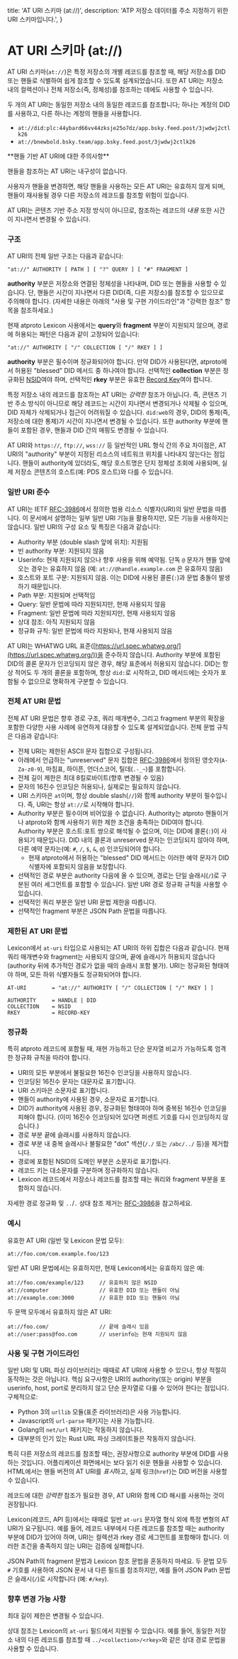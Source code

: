   title: 'AT URI 스키마 (at://)',
  description: 'ATP 저장소 데이터를 주소 지정하기 위한 URI 스키마입니다.',
}

# AT URI 스키마 (at://)

AT URI 스키마(`at://`)은 특정 저장소의 개별 레코드를 참조할 때, 해당 저장소를 DID 또는 핸들로 식별하여 쉽게 참조할 수 있도록 설계되었습니다. 또한 AT URI는 저장소 내의 컬렉션이나 전체 저장소(즉, 정체성)를 참조하는 데에도 사용할 수 있습니다.

두 개의 AT URI는 동일한 저장소 내의 동일한 레코드를 참조합니다; 하나는 계정의 DID를 사용하고, 다른 하나는 계정의 핸들을 사용합니다.

- `at://did:plc:44ybard66vv44zksje25o7dz/app.bsky.feed.post/3jwdwj2ctlk26`
- `at://bnewbold.bsky.team/app.bsky.feed.post/3jwdwj2ctlk26`

<Note>
**핸들 기반 AT URI에 대한 주의사항**

핸들을 참조하는 AT URI는 내구성이 없습니다.

사용자가 핸들을 변경하면, 해당 핸들을 사용하는 모든 AT URI는 유효하지 않게 되며, 핸들이 재사용될 경우 다른 저장소의 레코드를 참조할 위험이 있습니다.

AT URI는 콘텐츠 기반 주소 지정 방식이 아니므로, 참조하는 레코드의 _내용_ 또한 시간이 지나면서 변경될 수 있습니다.
</Note>

### 구조

AT URI의 전체 일반 구조는 다음과 같습니다:

```text
"at://" AUTHORITY [ PATH ] [ "?" QUERY ] [ "#" FRAGMENT ]
```

**authority** 부분은 저장소와 연결된 정체성을 나타내며, DID 또는 핸들을 사용할 수 있습니다. 단, 핸들은 시간이 지나면서 다른 DID(즉, 다른 저장소)를 참조할 수 있으므로 주의해야 합니다. (자세한 내용은 아래의 "사용 및 구현 가이드라인"과 "강력한 참조" 항목을 참조하세요.)

현재 atproto Lexicon 사용에서는 **query**와 **fragment** 부분이 지원되지 않으며, 경로에 허용되는 패턴은 다음과 같이 고정되어 있습니다:

```text
"at://" AUTHORITY [ "/" COLLECTION [ "/" RKEY ] ]
```

**authority** 부분은 필수이며 정규화되어야 합니다. 만약 DID가 사용된다면, atproto에서 허용된 "blessed" DID 메서드 중 하나여야 합니다. 선택적인 **collection** 부분은 정규화된 [NSID](./nsid)여야 하며, 선택적인 **rkey** 부분은 유효한 [Record Key](./record-key)여야 합니다.

특정 저장소 내의 레코드를 참조하는 AT URI는 *강력한* 참조가 아닙니다. 즉, 콘텐츠 기반 주소 방식이 아니므로 해당 레코드는 시간이 지나면서 변경되거나 삭제될 수 있으며, DID 자체가 삭제되거나 접근이 어려워질 수 있습니다. `did:web`의 경우, DID의 통제(즉, 저장소에 대한 통제)가 시간이 지나면서 변경될 수 있습니다. 또한 authority 부분에 핸들이 포함된 경우, 핸들과 DID 간의 매핑도 변경될 수 있습니다.

AT URI와 `https://`, `ftp://`, `wss://` 등 일반적인 URL 형식 간의 주요 차이점은, AT URI의 "authority" 부분이 지정된 리소스의 네트워크 위치를 나타내지 않는다는 점입니다. 핸들이 authority에 있더라도, 해당 호스트명은 단지 정체성 조회에 사용되며, 실제 저장소 콘텐츠의 호스트(예: PDS 호스트)와 다를 수 있습니다.

### 일반 URI 준수

AT URI는 IETF [RFC-3986](https://www.rfc-editor.org/rfc/rfc3986)에서 정의한 범용 리소스 식별자(URI)의 일반 문법을 따릅니다. 이 문서에서 설명하는 일부 일반 URI 기능을 활용하지만, 모든 기능을 사용하지는 않습니다. 일반 URI의 구성 요소 및 특징은 다음과 같습니다:

- Authority 부분 (double slash 앞에 위치): 지원됨
- 빈 authority 부분: 지원되지 않음
- Userinfo: 현재 지원되지 않으나 향후 사용을 위해 예약됨. 단독 `@` 문자가 핸들 앞에 오는 경우는 유효하지 않음 (예: `at://@handle.example.com` 은 유효하지 않음)
- 호스트와 포트 구분: 지원되지 않음. 이는 DID에 사용된 콜론(`:`)과 문법 충돌이 발생하기 때문입니다.
- Path 부분: 지원되며 선택적임
- Query: 일반 문법에 따라 지원되지만, 현재 사용되지 않음
- Fragment: 일반 문법에 따라 지원되지만, 현재 사용되지 않음
- 상대 참조: 아직 지원되지 않음
- 정규화 규칙: 일반 문법에 따라 지원되나, 현재 사용되지 않음

AT URI는 WHATWG URL 표준([https://url.spec.whatwg.org/](https://url.spec.whatwg.org/))을 준수하지 않습니다. Authority 부분에 포함된 DID의 콜론 문자가 인코딩되지 않은 경우, 해당 표준에서 허용되지 않습니다. DID는 항상 적어도 두 개의 콜론을 포함하며, 항상 `did:`로 시작하고, DID 메서드에는 숫자가 포함될 수 없으므로 명확하게 구분할 수 있습니다.

### 전체 AT URI 문법

전체 AT URI 문법은 향후 경로 구조, 쿼리 매개변수, 그리고 fragment 부분의 확장을 포함한 다양한 사용 사례에 유연하게 대응할 수 있도록 설계되었습니다. 전체 문법 규칙은 다음과 같습니다:

- 전체 URI는 제한된 ASCII 문자 집합으로 구성됩니다.
- 아래에서 언급하는 "unreserved" 문자 집합은 [RFC-3986](https://www.rfc-editor.org/rfc/rfc3986)에서 정의된 영숫자(`A-Za-z0-9`), 마침표, 하이픈, 언더스코어, 틸데(`.-_~`)를 포함합니다.
- 전체 길이 제한은 최대 8킬로바이트(향후 변경될 수 있음)
- 문자의 16진수 인코딩은 허용되나, 실제로는 필요하지 않습니다.
- URI 스키마은 `at`이며, 항상 double slash(`//`)와 함께 authority 부분이 필수입니다. 즉, URI는 항상 `at://`로 시작해야 합니다.
- Authority 부분은 필수이며 비어있을 수 없습니다. Authority는 atproto 핸들이거나 atproto와 함께 사용하기 위한 제한 조건을 충족하는 DID여야 합니다. Authority 부분은 호스트:포트 쌍으로 해석될 수 없으며, 이는 DID에 콜론(`:`)이 사용되기 때문입니다. DID 내의 콜론과 unreserved 문자는 인코딩되지 않아야 하며, 다른 예약 문자는(예: `#`, `/`, `$`, `&`, `@`) 인코딩되어야 합니다.
    - 현재 atproto에서 허용하는 "blessed" DID 메서드는 이러한 예약 문자가 DID 식별자에 포함되지 않음을 보장합니다.
- 선택적인 경로 부분은 authority 다음에 올 수 있으며, 경로는 단일 슬래시(`/`)로 구분된 여러 세그먼트를 포함할 수 있습니다. 일반 URI 경로 정규화 규칙을 사용할 수 있습니다.
- 선택적인 쿼리 부분은 일반 URI 문법 제한을 따릅니다.
- 선택적인 fragment 부분은 JSON Path 문법을 따릅니다.

### 제한된 AT URI 문법

Lexicon에서 `at-uri` 타입으로 사용되는 AT URI의 하위 집합은 다음과 같습니다. 현재 쿼리 매개변수와 fragment는 사용되지 않으며, 끝에 슬래시가 허용되지 않습니다 (authority 뒤에 추가적인 경로가 없을 때의 슬래시 포함 불가). URI는 정규화된 형태여야 하며, 모든 하위 식별자들도 정규화되어야 합니다.

```text
AT-URI        = "at://" AUTHORITY [ "/" COLLECTION [ "/" RKEY ] ]

AUTHORITY     = HANDLE | DID
COLLECTION    = NSID
RKEY          = RECORD-KEY
```

### 정규화

특히 atproto 레코드에 포함될 때, 재현 가능하고 단순 문자열 비교가 가능하도록 엄격한 정규화 규칙을 따라야 합니다.

- URI의 모든 부분에서 불필요한 16진수 인코딩을 사용하지 않습니다.
- 인코딩된 16진수 문자는 대문자로 표기합니다.
- URI 스키마은 소문자로 표기합니다.
- 핸들이 authority에 사용된 경우, 소문자로 표기합니다.
- DID가 authority에 사용된 경우, 정규화된 형태여야 하며 중복된 16진수 인코딩을 피해야 합니다. (이미 16진수 인코딩되어 있다면 퍼센트 기호를 다시 인코딩하지 않습니다.)
- 경로 부분 끝에 슬래시를 사용하지 않습니다.
- 경로 부분 내 중복 슬래시나 불필요한 "dot" 섹션(`/./` 또는 `/abc/../` 등)을 제거합니다.
- 경로에 포함된 NSID의 도메인 부분은 소문자로 표기합니다.
- 레코드 키는 대소문자를 구분하며 정규화하지 않습니다.
- Lexicon 레코드에서 저장소나 레코드를 참조할 때는 쿼리와 fragment 부분을 포함하지 않습니다.

자세한 경로 정규화 및 `..`/`.` 상대 참조 제거는 [RFC-3986](https://www.rfc-editor.org/rfc/rfc3986)을 참고하세요.

### 예시

유효한 AT URI (일반 및 Lexicon 문법 모두):

```text
at://foo.com/com.example.foo/123
```

일반 AT URI 문법에서는 유효하지만, 현재 Lexicon에서는 유효하지 않은 예:

```text
at://foo.com/example/123     // 유효하지 않은 NSID
at://computer                // 유효한 DID 또는 핸들이 아님
at://example.com:3000        // 유효한 DID 또는 핸들이 아님
```

두 문맥 모두에서 유효하지 않은 AT URI:

```text
at://foo.com/                // 끝에 슬래시 있음
at://user:pass@foo.com       // userinfo는 현재 지원되지 않음
```

### 사용 및 구현 가이드라인

일반 URI 및 URL 파싱 라이브러리는 때때로 AT URI에 사용할 수 있으나, 항상 적절히 동작하는 것은 아닙니다. 핵심 요구사항은 URI의 authority(또는 origin) 부분을 userinfo, host, port로 분리하지 않고 단순 문자열로 다룰 수 있어야 한다는 점입니다. 구체적으로:

- Python 3의 `urllib` 모듈(표준 라이브러리)은 사용 가능합니다.
- Javascript의 `url-parse` 패키지는 사용 가능합니다.
- Golang의 `net/url` 패키지는 작동하지 않습니다.
- 대부분의 인기 있는 Rust URL 파싱 크레이트들은 작동하지 않습니다.

특히 다른 저장소의 레코드를 참조할 때는, 권장사항으로 authority 부분에 DID를 사용하는 것입니다. 어플리케이션 화면에서는 보다 읽기 쉬운 핸들을 사용할 수 있습니다. HTML에서는 핸들 버전의 AT URI를 *표시*하고, 실제 링크(`href`)는 DID 버전을 사용할 수 있습니다.

레코드에 대한 *강력한* 참조가 필요한 경우, AT URI와 함께 CID 해시를 사용하는 것이 권장됩니다.

Lexicon(레코드, API 등)에서는 때때로 일반 `at-uri` 문자열 형식 외에 특정 변형의 AT URI가 요구됩니다. 예를 들어, 레코드 내부에서 다른 레코드를 참조할 때는 authority 부분에 DID가 있어야 하며, URI는 컬렉션과 rkey 경로 세그먼트를 포함해야 합니다. 이러한 조건을 충족하지 않는 URI는 검증에 실패합니다.

JSON Path의 fragment 문법과 Lexicon 참조 문법을 혼동하지 마세요. 두 문법 모두 `#` 기호를 사용하여 JSON 문서 내 다른 필드를 참조하지만, 예를 들어 JSON Path 문법은 슬래시(`/`)로 시작합니다 (예: `#/key`).

### 향후 변경 가능 사항

최대 길이 제한은 변경될 수 있습니다.

상대 참조는 Lexicon의 `at-uri` 필드에서 지원될 수 있습니다. 예를 들어, 동일한 저장소 내의 다른 레코드를 참조할 때 `../<collection>/<rkey>`와 같은 상대 경로 문법을 사용할 수 있습니다.
